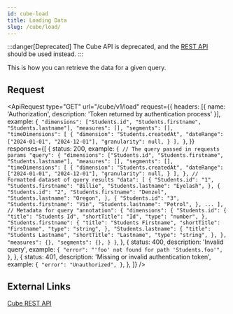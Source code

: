 ```yaml
---
id: cube-load
title: Loading Data
slug: /cube/load/
---
```



:::danger[Deprecated]
The Cube API is deprecated, and the [REST API](./rest/v1/komodo-rest-api.info.mdx) should be used instead.
:::

This is how you can retrieve the data for a given query.

## Request

<ApiRequest
    type="GET"
    url="/cube/v1/load"
    request={{
        headers: [{ name: 'Authorization', description: 'Token returned by authentication process' }],
        example: `{
    "dimensions": ["Students.id", "Students.firstname", "Students.lastname"],
    "measures": [],
    "segments": [],
    "timeDimensions": [
        {
            "dimension": "Students.createdAt",
            "dateRange": ["2024-01-01", "2024-12-01"],
            "granularity": null,
        }
    ],
}`,
    }}
    responses={[
        {
            status: 200,
            example: `{
    // The query passed in requests params
    "query": {
        "dimensions": ["Students.id", "Students.firstname", "Students.lastname"],
        "measures": [],
        "segments": [],
        "timeDimensions": [
            {
                "dimension": "Students.createdAt",
                "dateRange": ["2024-01-01", "2024-12-01"],
                "granularity": null,
            }
        ],
    },
    // Formatted dataset of query results
    "data": [
        {
            "Students.id": "1",
            "Students.firstname": "Billie",
            "Students.lastname": "Eyelash",
        },
        {
            "Students.id": "2",
            "Students.firstname": "Denzel",
            "Students.lastname": "Oregon",
        },
        {
            "Students.id": "3",
            "Students.firstname": "Vin",
            "Students.lastname": "Petrol",
        },
        ...
    ],
    // Metadata for query
    "annotation": {
        "dimensions": {
            "Students.id": {
                "title": "Students Id",
                "shortTitle": "Id",
                "type": "number",
            },
            "Students.firstname": {
                "title": "Students Firstname",
                "shortTitle": "Firstname",
                "type": "string",
            },
            "Students.lastname": {
                "title": "Students Lastname",
                "shortTitle": "Lastname",
                "type": "string",
            },
        },
        "measures": {},
        "segments": {},
    }
}`,
        },
        {
            status: 400,
            description: 'Invalid query',
            example: `{
    "error": "'foo' not found for path 'Students.foo'",
}`,
        },
        {
            status: 401,
            description: 'Missing or invalid authentication token',
            example: `{
    "error": "Unauthorized",
}`,
        },
    ]}
/>

## External Links

[Cube REST API](https://cube.dev/docs/reference/rest-api#v1load)
